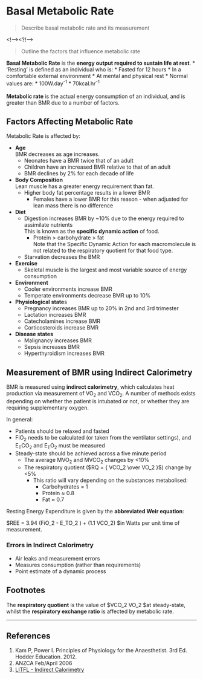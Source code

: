 # Basal Metabolic Rate

> Describe basal metabolic rate and its measurement

<!--><?!-->

> Outline the factors that influence metabolic rate

**Basal Metabolic Rate** is the **energy output required to sustain life at rest**.
* 'Resting' is defined as an individual who is:
    * Fasted for 12 hours
    * In a comfortable external environment
    * At mental and physical rest 
* Normal values are:
    * 100W.day^-1^
    * 70kcal.hr^-1^
  \
  \
**Metabolic rate** is the actual energy consumption of an individual, and is greater than BMR due to a number of factors.

## Factors Affecting Metabolic Rate

Metabolic Rate is affected by:

* **Age**\
BMR decreases as age increases.
    * Neonates have a BMR twice that of an adult
    * Children have an increased BMR relative to that of an adult
    * BMR declines by 2% for each decade of life
* **Body Composition**\
Lean muscle has a greater energy requirement than fat.
    * Higher body fat percentage results in a lower BMR
        * Females have a lower BMR for this reason - when adjusted for lean mass there is no difference
* **Diet**
    * Digestion increases BMR by ~10% due to the energy required to assimilate nutrients\
    This is known as the **specific dynamic action** of food.
        * Protein > carbohydrate > fat\
        Note that the Specific Dynamic Action for each macromolecule is not related to the respiratory quotient for that food type.          \
    * Starvation decreases the BMR
* **Exercise**
    * Skeletal muscle is the largest and most variable source of energy consumption
* **Environment**
    * Cooler environments increase BMR 
    * Temperate environments decrease BMR up to 10%
* **Physiological state**s
    * Pregnancy increases BMR up to 20% in 2nd and 3rd trimester
    * Lactation increases BMR
    * Catecholamines increase BMR
    * Corticosteroids increase BMR
* **Disease states**
    * Malignancy increases BMR
    * Sepsis increases BMR
    * Hyperthyroidism increases BMR  \


## Measurement of BMR using Indirect Calorimetry

BMR is measured using **indirect calorimetry**, which calculates heat production via measurement of VO~2~ and VCO~2~. A number of methods exists depending on whether the patient is intubated or not, or whether they are requiring supplementary oxygen.

In general:

* Patients should be relaxed and fasted
* FiO~2~ needs to be calculated (or taken from the ventilator settings), and E~T~CO~2~ and E~T~O~2~ must be measured
* Steady-state should be achieved across a five minute period
    * The average MVO~2~ and MVCO~2~ changes by <10%
    * The respiratory quotient ($RQ = { VCO_2 \over VO_2 }$) change by <5%
        * This ratio will vary depending on the substances metabolised:
            * Carbohydrates = 1
            * Protein ≈ 0.8
            * Fat ≈ 0.7

Resting Energy Expenditure is given by the **abbreviated Weir equation**:

$REE = 3.94 \times (FiO_2 - E_TO_2 ) + (1.1 \times VCO_2) $in Watts per unit time of measurement.

### Errors in Indirect Calorimetry

* Air leaks and measurement errors
* Measures consumption (rather than requirements)
* Point estimate of a dynamic process

## Footnotes

The **respiratory quotient** is the value of $VCO_2 \over VO_2 $at steady-state, whilst the **respiratory exchange ratio** is affected by metabolic rate.

---
## References

1. Kam P, Power I. Principles of Physiology for the Anaesthetist. 3rd Ed. Hodder Education. 2012.
2. ANZCA Feb/April 2006
3. [LITFL - Indirect Calorimetry](http://lifeinthefastlane.com/ccc/indirect-calorimetry/)